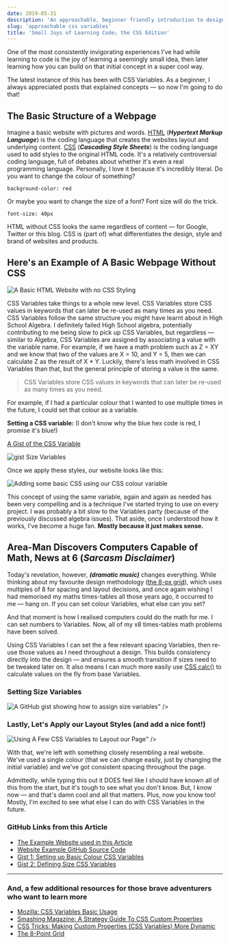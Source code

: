 ```yaml
---
date: 2019-05-31
description: 'An approachable, beginner friendly introduction to designing websites using CSS Variables. No experience with code necessary!'
slug: 'approachable css variables'
title: 'Small Joys of Learning Code; the CSS Edition'
---
```


One of the most consistently invigorating experiences I've had while learning to code is the joy of learning a seemingly small idea, then later learning how you can build on that initial concept in a super cool way.

The latest instance of this has been with CSS Variables. As a beginner, I always appreciated posts that explained concepts — so now I'm going to do that!

## The Basic Structure of a Webpage

Imagine a basic website with pictures and words. [HTML](https://developer.mozilla.org/en-US/docs/Web/HTML) (_**Hypertext Markup Language**_) is the coding language that creates the websites layout and underlying content. [CSS](https://developer.mozilla.org/en-US/docs/Web/css) (_**Cascading Style Sheets**_) is the coding language used to add styles to the original HTML code. It's a relatively controversial coding language, full of debates about whether it's even a real programming language. Personally, I love it because it's incredibly literal. Do you want to change the colour of something?

`background-color: red`

Or maybe you want to change the size of a font? Font size will do the trick.

`font-size: 40px`

HTML without CSS looks the same regardless of content — for Google, Twitter or this blog. CSS is (part of) what differentiates the design, style and brand of websites and products.

## Here's an Example of A Basic Webpage Without CSS

![A Basic HTML Website with no CSS Styling](/assets/images/css-variables/html-no-css.jpg)

CSS Variables take things to a whole new level. CSS Variables store CSS values in keywords that can later be re-used as many times as you need. CSS Variables follow the same structure you might have learnt about in High School Algebra. I definitely failed High School algebra, potentially contributing to me being slow to pick up CSS Variables, but regardless — similar to Algebra, CSS Variables are assigned by associating a value with the variable name. For example, if we have a math problem such as Z = XY and we know that two of the values are X = 10, and Y = 5, then we can calculate Z as the result of X \* Y. Luckily, there's less math involved in CSS Variables than that, but the general principle of storing a value is the same.

> CSS Variables store CSS values in keywords that can later be re-used as many times as you need.

For example, if I had a particular colour that I wanted to use multiple times in the future, I could set that colour as a variable.

**Setting a CSS variable:**
(I don't know why the blue hex code is red, I promise it's blue!)

[A Gist of the CSS Variable](https://gist.github.com/jasontcrabtree/2ce934513ce317cf97de22f0de8aba34.js)

![gist Size Variables](/assets/images/css-variables/setting-color-variables.png)

Once we apply these styles, our website looks like this:

![Adding some basic CSS using our CSS colour variable](/assets/images/css-variables/adding-css-colors.jpg)

This concept of using the same variable, again and again as needed has been very compelling and is a technique I've started trying to use on every project. I was probably a bit slow to the Variables party (because of the previously discussed algebra issues). That aside, once I understood how it works, I've become a huge fan. **Mostly because it just makes sense.**

## Area-Man Discovers Computers Capable of Math, News at 6 (_Sarcasm Disclaimer_)

Today's revelation, however, **_(dramatic music)_** changes everything. While thinking about my favourite design methodology ([the 8-px grid](https://spec.fm/specifics/8-pt-grid)), which uses multiples of 8 for spacing and layout decisions, and once again wishing I had memorised my maths times-tables all those years ago, it occurred to me — hang on. If you can set colour Variables, what else can you set?

And that moment is how I realised computers could do the math for me. I can set numbers to Variables. Now, all of my x8 times-tables math problems have been solved.

Using CSS Variables I can set the a few relevant spacing Variables, then re-use those values as I need throughout a design. This builds consistency directly into the design — and ensures a smooth transition if sizes need to be tweaked later on. It also means I can much more easily use [CSS calc()](https://developer.mozilla.org/en-US/docs/Web/CSS/calc) to calculate values on the fly from base Variables.

### Setting Size Variables

![A GitHub gist showing how to assign size variables](/assets/images/css-variables/setting-size-variables.png)"
/>

### Lastly, Let's Apply our Layout Styles (and add a nice font!)

![Using A Few CSS Variables to Layout our Page](/assets/images/css-variables/final-layout-and-styles.jpg)"
/>

With that, we're left with something closely resembling a real website. We've used a single colour (that we can change easily, just by changing the initial variable) and we've got consistent spacing throughout the page.

Admittedly, while typing this out it DOES feel like I should have known all of this from the start, but it's tough to see what you don't know. But, I know now — and that's damn cool and all that matters. Plus, now you know too! Mostly, I'm excited to see what else I can do with CSS Variables in the future.

### GitHub Links from this Article

- [The Example Website used in this Article](https://jasontcrabtree.github.io/approachable-css-variables/)
- [Website Example GitHub Source Code](https://github.com/jasontcrabtree/approachable-css-variables)
- [Gist 1: Setting up Basic Colour CSS Variables](https://gist.github.com/jasontcrabtree/2ce934513ce317cf97de22f0de8aba34)
- [Gist 2: Defining Size CSS Variables](https://gist.github.com/jasontcrabtree/027b7a17ceb2ac650c10be22fca8b3b2)

<hr />

### And, a few additional resources for those brave adventurers who want to learn more

- [Mozilla: CSS Variables Basic Usage](https://developer.mozilla.org/en-US/docs/Web/CSS/Using_CSS_custom_properties#Basic_usage)
- [Smashing Magazine: A Strategy Guide To CSS Custom Properties](https://www.smashingmagazine.com/2018/05/css-custom-properties-strategy-guide/)
- [CSS Tricks: Making Custom Properties (CSS Variables) More Dynamic](https://css-tricks.com/making-custom-properties-css-variables-dynamic/)
- [The 8-Point Grid](https://spec.fm/specifics/8-pt-grid)
